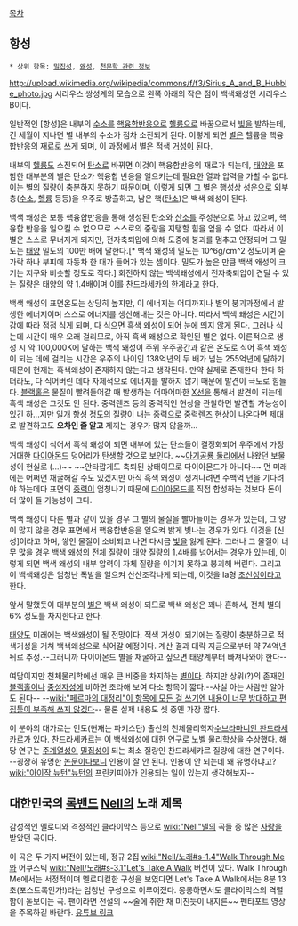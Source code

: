 [[목차]]
== 항성 ==
 * 상위 항목: [[밀집성]], [[왜성]], [[천문학 관련 정보]]
http://upload.wikimedia.org/wikipedia/commons/f/f3/Sirius_A_and_B_Hubble_photo.jpg
시리우스 쌍성계의 모습으로 왼쪽 아래의 작은 점이 백색왜성인 시리우스B이다.

일반적인 [항성]은 내부의 [[수소]]를 [[핵융합]]반응으로 [[헬륨]]으로 바꿈으로서 [[빛]]을 발하는데, 긴 세월이 지나면 별 내부의 수소가 점차 소진되게 된다. 이렇게 되면 [[별]]은 헬륨을 핵융합반응의 재료로 쓰게 되며, 이 과정에서 별은 적색 [[거성]]이 된다. 

내부의 [[헬륨]]도 소진되어 [[탄소]]로 바뀌면 이것이 핵융합반응의 재료가 되는데, [[태양]]을 포함한 대부분의 별은 탄소가 핵융합 반응을 일으키는데 필요한 열과 압력을 가할 수 없다. 이는 별의 질량이 충분하지 못하기 때문이며, 이렇게 되면 그 별은 행성상 성운으로 외부층([[수소]], [[헬륨]] 등등)을 우주로 방출하고, 남은 핵([[탄소]])은 백색 왜성이 된다. 

백색 왜성은 보통 핵융합반응을 통해 생성된 탄소와 [[산소]]를 주성분으로 하고 있으며, 핵융합 반응을 일으킬 수 없으므로 스스로의 중량을 지탱할 힘을 얻을 수 없다. 따라서 이 별은 스스로 무너지게 되지만, 전자축퇴압에 의해 도중에 붕괴를 멈추고 안정되며 그 밀도는 [[태양]] 밀도의 100만 배에 달한다.[* 백색 왜성의 밀도는 10^6g/cm^2 정도이며 숟가락 하나 부피에 자동차 한 대가 들어가 있는 셈이다. 밀도가 높은 만큼 백색 왜성의 크기는 지구와 비슷할 정도로 작다.] 회전하지 않는 백색왜성에서 전자축퇴압이 견딜 수 있는 질량은 태양의 약 1.4배이며 이를 찬드라세카의 한계라고 한다.

백색 왜성의 표면온도는 상당히 높지만, 이 에너지는 어디까지나 별의 붕괴과정에서 발생한 에너지이며 스스로 에너지를 생산해내는 것은 아니다. 따라서 백색 왜성은 시간이 감에 따라 점점 식게 되며, 다 식으면 [[흑색 왜성]]이 되어 눈에 띄지 않게 된다. 그러나 식는데 시간이 매우 오래 걸리므로, 아직 흑색 왜성으로 확인된 별은 없다. 이론적으로 생성 시 약 100,000K에 달하는 백색 왜성이 주위 우주공간과 같은 온도로 식어 흑색 왜성이 되는 데에 걸리는 시간은 우주의 나이인 138억년의 두 배가 넘는 255억년에 달하기 때문에 현재는 흑색왜성이 존재하지 않는다고 생각된다. 만약 실제로 존재한다 한다 하더라도, 다 식어버린 데다 자체적으로 에너지를 발하지 않기 때문에 발견이 극도로 힘들다. [[블랙홀]]은 물질이 빨려들어갈 때 발생하는 어마어마한 [[X선]]을 통해서 발견이 되는데 흑색 왜성은 그것도 안 된다. 중력렌즈 등의 중력적인 현상을 관찰하면 발견할 가능성이 있긴 하...지만 일개 항성 정도의 질량이 내는 중력으로 중력렌즈 현상이 나온다면 제대로 발견하고도 '''오차인 줄 알고''' 제끼는 경우가 많지 않을까...

백색 왜성이 식어서 흑색 왜성이 되면 내부에 있는 탄소들이 결정화되어 우주에서 가장 거대한 [[다이아몬드]] 덩어리가 탄생할 것으로 보인다. ~~[[아기공룡 둘리]]에서 나왔던 보물성이 현실로 (...)~~ ~~안타깝게도 축퇴된 상태이므로 다이아몬드가 아니다~~ 먼 미래에는 어쩌면 채굴해갈 수도 있겠지만 아직 흑색 왜성이 생겨나려면 수백억 년을 기다려야 하는데다 표면의 [[중력]]이 엄청나기 때문에 [[다이아몬드]]를 직접 합성하는 것보다 돈이 더 많이 들 가능성이 크다. 

백색 왜성이 다른 별과 같이 있을 경우 그 별의 물질을 빨아들이는 경우가 있는데, 그 양이 많지 않을 경우 표면에서 핵융합반응을 일으켜 밝게 빛나는 경우가 있다. 이것을 [신성]이라고 하며, 쌓인 물질이 소비되고 나면 다시금 [[빛]]을 잃게 된다. 그러나 그 물질이 너무 많을 경우 백색 왜성의 전체 질량이 태양 질량의 1.4배를 넘어서는 경우가 있는데, 이렇게 되면 백색 왜성의 내부 압력이 자체 질량을 이기지 못하고 붕괴해 버린다. 그리고 이 백색왜성은 엄청난 폭발을 일으켜 산산조각나게 되는데, 이것을 Ia형 [[초신성]]이라고 한다.

앞서 말했듯이 대부분의 [[별]]은 백색 왜성이 되므로 백색 왜성은 꽤나 흔해서, 전체 별의 6% 정도를 차지한다고 한다.

[[태양]]도 미래에는 백색왜성이 될 전망이다. 적색 거성이 되기에는 질량이 충분하므로 적색거성을 거쳐 백색왜성으로 식어갈 예정이다. 계산 결과 대략 지금으로부터 약 74억년 뒤로 추정.--그러니까 다이아몬드 별을 채굴하고 싶으면 태양계부터 빠져나와야 한다--

여담이지만 천체물리학에선 매우 큰 비중을 차지하는 [[별]]이다. 하지만 상위(?)의 존재인 [[블랙홀]]이나 [[중성자성]]에 비하면 초라해 보여 다소 항목이 짧다.--사실 아는 사람만 알아도 된다-- --[[wiki:"페르마의 대정리"이 항목에 모든 걸 쓰기엔 내용이 너무 방대하고 편집툴이 부족해 쓰지 않겠다]]-- 물론 실제 내용도 셋 중엔 가장 짧다.

이 분야의 대가로는 인도(현재는 파키스탄) 출신의 천체물리학자[[수브라마니안 찬드라세카르]]가 있다. 찬드라세카르는 이 백색왜성에 대한 연구로 [[노벨 물리학상]]을 수상했다. 해당 연구는 [[주계열성]]이 [[밀집성]]이 되는 최소 질량인 찬드라세카르 질량에 대한 연구이다. --굉장히 유명한 [[논문]]이다보니 인용이 잘 안 된다. 인용이 안 되는데 왜 유명하냐고? [[wiki:"아이작 뉴턴"뉴턴]]의 프린키피아가 인용되는 일이 있는지 생각해보자--

== 대한민국의 [[록]][[밴드]] [[Nell]]의 노래 제목 ==
감성적인 멜로디와 격정적인 클라이막스 등으로 [[wiki:"Nell"넬]]의 곡들 중 많은 [[사랑]]을 받았던 곡이다. 

이 곡은 두 가지 버전이 있는데, 정규 2집 [[wiki:"Nell/노래#s-1.4"Walk Through Me]]와 어쿠스틱 [[wiki:"Nell/노래#s-3.1"Let's Take A Walk]] 버전이 있다. Walk Through Me에서는 서정적이며 멜로디컬한 구성을 보였다면 Let's Take A Walk에서는 8분 13초(포스트록인가!)라는 엄청난 구성으로 이루어졌다. 몽롱하면서도 클라이막스의 격렬함이 돋보이는 곡. 팬이라면 전설의 ~~술에 취한 채 미친듯이 내지른~~ 펜타포트 영상을 주목하길 바란다. [https://www.youtube.com/watch?v=I2aSGUctwVk 유튜브 링크]
